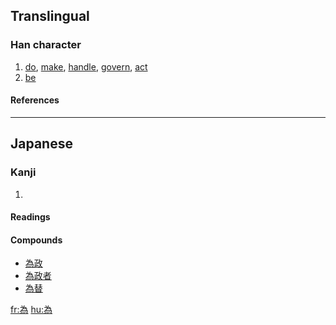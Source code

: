 {{see|爲}}

==Translingual==
{{stroke order|type=animate}}
===Han character===
{{Han char|rn=86|rad=火|as=05|sn=9|four=2022<sub>7</sub>|canj=戈大弓火 (IKNF)}}
# [[do]], [[make]], [[handle]], [[govern]], [[act]]
# [[be]]
====References====
{{Han ref|kx=0669.101|dkj=18981|hdz=32198.110|uh=70BA|ud=28858|bh=ACB0|bd=44208}}

----

==Japanese==
===Kanji===
{{ja-kanji|grade=|rs=火05}}
# {{defn|Japanese}} 
====Readings====
{{ja-readings|on=[[い]] (i)|kun=[[つくる]] (tsukuru), [[なす]] (nasu), [[ため]] (tame)}}

====Compounds====
*[[為政]]
*[[為政者]]
*[[為替]]
 

[[fr:為]]
[[hu:為]]